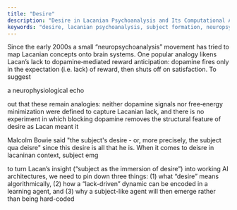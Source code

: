 ```yaml
---
title: "Desire"
description: "Desire in Lacanian Psychoanalysis and Its Computational Architecture"
keywords: "desire, lacanian psychoanalysis, subject formation, neuropsychoanalysis, lack"
---
```


Since the early 2000s a small “neuropsychoanalysis” movement has tried to map Lacanian concepts onto brain systems.  One popular analogy likens Lacan’s lack to dopamine‐mediated reward anticipation: dopamine fires only in the expectation (i.e. lack) of reward, then shuts off on satisfaction. To suggest

a neurophysiological echo

out that these remain analogies: neither dopamine signals nor free‐energy minimization were defined to capture Lacanian lack, and there is no experiment in which blocking dopamine removes the structural feature of desire as Lacan meant it

Malcolm Bowie said "the subject's desire - or, more precisely, the subject qua deisre" since this desire is all that he is. When it comes to deisre in lacaninan context, subject emg

to turn Lacan’s insight (“subject as the immersion of desire”) into working AI architectures, we need to pin down three things: (1) what “desire” means algorithmically, (2) how a “lack-driven” dynamic can be encoded in a learning agent, and (3) why a subject-like agent will then emerge rather than being hard-coded